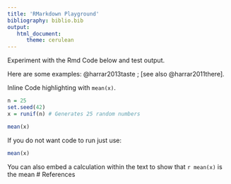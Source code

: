```yaml
---
title: 'RMarkdown Playground'
bibliography: biblio.bib
output:
   html_document:
      theme: cerulean
---
```


Experiment with the Rmd Code below and test output.

Here are some examples: @harrar2013taste ; [see also @harrar2011there].

Inline Code highlighting with `mean(x)`. 

```r
n = 25
set.seed(42)
x = runif(n) # Generates 25 random numbers

mean(x)
```

If you do not want code to run just use:
```r
mean(x)
```

You can also embed a calculation within the text to show that `r mean(x)` is the mean
# References
